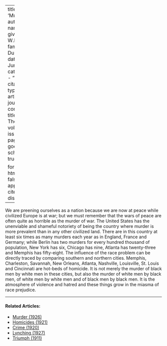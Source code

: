 
---
title: 'Murder'
author:
  - name:
      given: W.E.B.
      family: Du Bois
date: Jun. 1914
categories: 
  - ""
citation: 
  type: article-journal
  container-title: The Crisis
  volume: 9
  issue: 2
  page: 80
google-scholar: true

format:
  html:
    toc: false
    appendix-cite-as: display
---



We are preening ourselves as a nation because we are now at peace while civilized Europe is at war; but we must remember that the wars of peace are often quite as horrible as the murder of war. The United States has the unenviable and shameful notoriety of being the country where murder is more prevalent than in any other civilized land. There are in this country at least six times as many murders each year as in England, France and Germany; while Berlin has two murders for every hundred thousand of population, New York has six, Chicago has nine, Atlanta has twenty-three and Memphis has fifty-eight. The influence of the race problem can be directly traced by comparing southern and northern cities. Memphis, Charleston, Savannah, New Orleans, Atlanta, Nashville, Louisville, St. Louis and Cincinnati are hot-beds of homicide. It is not merely the murder of black men by white men in these cities, but also the murder of white men by black men, of white men by white men and of black men by black men. It is the atmosphere of violence and hatred and these things grow in the miasma of race prejudice.

<!-- Similar articles start here -->
<div  class="clear-wrap"></div>
<hr>
#### Related Articles:

* [Murder (1926)](/Volumes/32/03/murder.html)
* [Homicides (1921)](/Volumes/23/05/homicides.html)
* [Crime (1920)](/Volumes/19/04/crime.html)
* [Lynching (1927)](/Volumes/33/04/lynching.html)
* [Triumph (1911)](/Volumes/02/05/triumph.html)

<!-- Similar articles end here -->